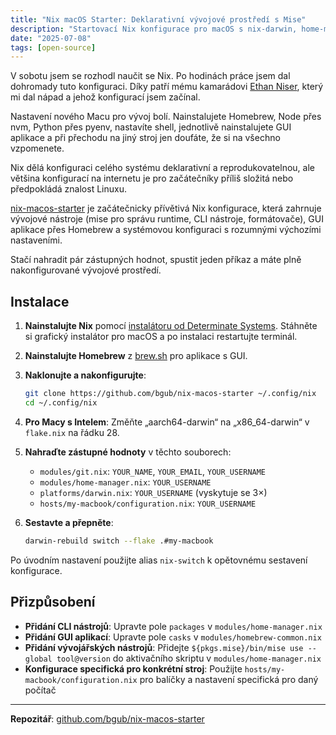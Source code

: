 ```yaml
---
title: "Nix macOS Starter: Deklarativní vývojové prostředí s Mise"
description: "Startovací Nix konfigurace pro macOS s nix-darwin, home-manager a mise."
date: "2025-07-08"
tags: [open-source]
---
```


V sobotu jsem se rozhodl naučit se Nix. Po hodinách práce jsem dal dohromady tuto konfiguraci. Díky patří mému kamarádovi [Ethan Niser](https://github.com/ethanniser), který mi dal nápad a jehož konfigurací jsem začínal.

Nastavení nového Macu pro vývoj bolí. Nainstalujete Homebrew, Node přes nvm, Python přes pyenv, nastavíte shell, jednotlivě nainstalujete GUI aplikace a při přechodu na jiný stroj jen doufáte, že si na všechno vzpomenete.

Nix dělá konfiguraci celého systému deklarativní a reprodukovatelnou, ale většina konfigurací na internetu je pro začátečníky příliš složitá nebo předpokládá znalost Linuxu.

[nix-macos-starter](https://github.com/bgub/nix-macos-starter) je začátečnicky přívětivá Nix konfigurace, která zahrnuje vývojové nástroje (mise pro správu runtime, CLI nástroje, formátovače), GUI aplikace přes Homebrew a systémovou konfiguraci s rozumnými výchozími nastaveními.

Stačí nahradit pár zástupných hodnot, spustit jeden příkaz a máte plně nakonfigurované vývojové prostředí.

## Instalace

1. **Nainstalujte Nix** pomocí [instalátoru od Determinate Systems](https://docs.determinate.systems/#products). Stáhněte si grafický instalátor pro macOS a po instalaci restartujte terminál.

2. **Nainstalujte Homebrew** z [brew.sh](https://brew.sh) pro aplikace s GUI.

3. **Naklonujte a nakonfigurujte**:

   ```bash
   git clone https://github.com/bgub/nix-macos-starter ~/.config/nix
   cd ~/.config/nix
   ```

4. **Pro Macy s Intelem**: Změňte „aarch64-darwin“ na „x86_64-darwin“ v `flake.nix` na řádku 28.

5. **Nahraďte zástupné hodnoty** v těchto souborech:

   - `modules/git.nix`: `YOUR_NAME`, `YOUR_EMAIL`, `YOUR_USERNAME`
   - `modules/home-manager.nix`: `YOUR_USERNAME`
   - `platforms/darwin.nix`: `YOUR_USERNAME` (vyskytuje se 3×)
   - `hosts/my-macbook/configuration.nix`: `YOUR_USERNAME`

6. **Sestavte a přepněte**:
   ```bash
   darwin-rebuild switch --flake .#my-macbook
   ```

Po úvodním nastavení použijte alias `nix-switch` k opětovnému sestavení konfigurace.

## Přizpůsobení

- **Přidání CLI nástrojů**: Upravte pole `packages` v `modules/home-manager.nix`
- **Přidání GUI aplikací**: Upravte pole `casks` v `modules/homebrew-common.nix`
- **Přidání vývojářských nástrojů**: Přidejte `${pkgs.mise}/bin/mise use --global tool@version` do aktivačního skriptu v `modules/home-manager.nix`
- **Konfigurace specifická pro konkrétní stroj**: Použijte `hosts/my-macbook/configuration.nix` pro balíčky a nastavení specifická pro daný počítač

---

**Repozitář**: [github.com/bgub/nix-macos-starter](https://github.com/bgub/nix-macos-starter)